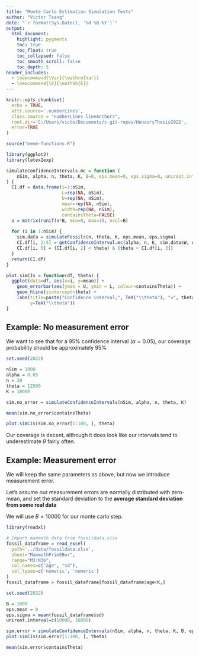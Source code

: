 ```yaml
---
title: "Monte Carlo Estimation Simulation Tests"
author: "Victor Tsang"
date: "`r format(Sys.Date(), '%d %B %Y')`"
output:
  html_document:
    highlight: pygments
    toc: true
    toc_float: true
    toc_collapsed: false
    toc_smooth_scroll: false
    toc_depth: 5
header_includes:
  - \newcommand{\Var}{\mathrm{Var}}
  - \newcommand{\E}{\mathbb{E}}
---
```


```{=html}
<style>
body
  { counter-reset: source-line 0; }
pre.numberSource code
  { counter-reset: none; }
</style>
```

```r
knitr::opts_chunk$set(
  echo = TRUE,
  attr.source='.numberLines',
  class.source = "numberLines lineAnchors",
  root.dir='C:/Users/victo/Documents/c-git-repos/HonoursThesis2022',
  error=TRUE
)
```

```r
source("meme-functions.R")

library(ggplot2)
library(latex2exp)

simulateConfidenceIntervals.mc = function (
    nSim, alpha, n, theta, K, B=0, eps.mean=0, eps.sigma=0, uniroot.interval=NA
) {
  CI.df = data.frame(i=1:nSim,
                     L=rep(NA, nSim),
                     U=rep(NA, nSim),
                     mean=rep(NA, nSim),
                     width=rep(NA, nSim),
                     containsTheta=FALSE)
  u = matrix(runif(n*B, min=0, max=1), ncol=B)
  
  for (i in 1:nSim) {
    sim.data = simulateFossils(n, theta, K, eps.mean, eps.sigma)
    CI.df[i, 2:5] = getConfidenceInterval.mc(alpha, n, K, sim.data$W, u, eps.sigma, eps.mean, uniroot.interval)
    CI.df[i, 6] = (CI.df[i, 2] < theta) & (theta < CI.df[i, 3])
  }
  return(CI.df)
}

plot.simCIs = function(df, theta) {
  ggplot(data=df, aes(x=i, y=mean)) +
    geom_errorbar(aes(ymax = U, ymin = L, colour=containsTheta)) +
    geom_hline(yintercept=theta) +
    labs(title=paste("Confidence interval;", TeX("\\theta"), "=", theta),
         y=TeX("\\theta"))
}
```


## Example: No measurement error

We want to see that for a 95% confidence interval ($\alpha = 0.05$), our coverage probability should be approximately 95%

```r
set.seed(2022)

nSim = 1000
alpha = 0.05
n = 30
theta = 12500
K = 18000

sim.no_error = simulateConfidenceIntervals(nSim, alpha, n, theta, K)

mean(sim.no_error$containsTheta)
```

```r
plot.simCIs(sim.no_error[1:100, ], theta)
```

Our coverage is decent, although it does look like our intervals tend to underestimate $\theta$ fairly often.

## Example: Measurement error

We will keep the same parameters as above, but now we introduce measurement error.

Let's assume our measurement errors are normally distributed with zero-mean, and set the standard deviation to the **average standard deviation from some real data**

We will use $B = 10000$ for our monte carlo step.

```r
library(readxl)

# Import mammoth data from fossildata.xlsx
fossil_dataframe = read_excel(
  path='../data/fossildata.xlsx', 
  sheet="MammothPrimEBer", 
  range="M3:N36", 
  col_names=c("age", "sd"), 
  col_types=c('numeric', 'numeric')
)
fossil_dataframe = fossil_dataframe[fossil_dataframe$age<K,]
```


```r
set.seed(2022)

B = 1000
eps.mean = 0
eps.sigma = mean(fossil_dataframe$sd)
uniroot.interval=c(10000, 16000)

sim.error = simulateConfidenceIntervals(nSim, alpha, n, theta, K, B, eps.mean, eps.sigma, uniroot.interval)
plot.simCIs(sim.error[1:100, ], theta)
```

```r
mean(sim.error$containsTheta)
```



